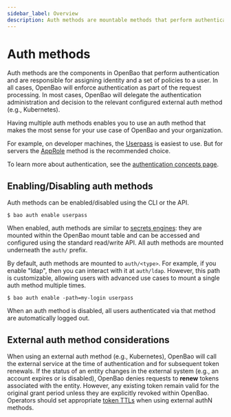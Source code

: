 ```yaml
---
sidebar_label: Overview
description: Auth methods are mountable methods that perform authentication for OpenBao.
---
```


# Auth methods

Auth methods are the components in OpenBao that perform authentication and are
responsible for assigning identity and a set of policies to a user. In all cases,
OpenBao will enforce authentication as part of the request processing. In most cases,
OpenBao will delegate the authentication administration and decision to the relevant configured
external auth method (e.g., Kubernetes).

Having multiple auth methods enables you to use an auth method that makes the
most sense for your use case of OpenBao and your organization.

For example, on developer machines, the [Userpass](/docs/auth/userpass)
is easiest to use. But for servers the [AppRole](/docs/auth/approle)
method is the recommended choice.

To learn more about authentication, see the
[authentication concepts page](/docs/concepts/auth).

## Enabling/Disabling auth methods

Auth methods can be enabled/disabled using the CLI or the API.

```shell-session
$ bao auth enable userpass
```

When enabled, auth methods are similar to [secrets engines](/docs/secrets):
they are mounted within the OpenBao mount table and can be accessed
and configured using the standard read/write API. All auth methods are mounted underneath the `auth/` prefix.

By default, auth methods are mounted to `auth/<type>`. For example, if you
enable "ldap", then you can interact with it at `auth/ldap`. However, this
path is customizable, allowing users with advanced use cases to mount a single
auth method multiple times.

```shell-session
$ bao auth enable -path=my-login userpass
```

When an auth method is disabled, all users authenticated via that method are
automatically logged out.

## External auth method considerations

When using an external auth method (e.g., Kubernetes), OpenBao will call the external service
at the time of authentication and for subsequent token renewals. If the status
of an entity changes in the external system (e.g., an account expires or is
disabled), OpenBao denies requests to **renew** tokens associated with the entity.
However, any existing token remain valid for the original grant period unless
they are explicitly revoked within OpenBao. Operators should set appropriate
[token TTLs](/docs/concepts/tokens#the-general-case) when using external
authN methods.
